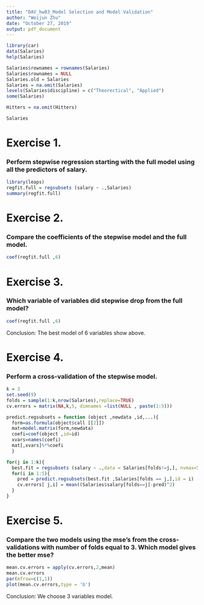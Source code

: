 ---
title: "DAV_hw03_Model Selection and Model Validation"
author: "Weijun Zhu"
date: "October 27, 2019"
output: pdf_document
---
```{r}
library(car)
data(Salaries)
help(Salaries)
```

```{r}
Salaries$rownames = rownames(Salaries)
Salaries$rownames = NULL
Salaries.old = Salaries
Salaries = na.omit(Salaries)
levels(Salaries$discipline) = c("Theorectical", "Applied")
some(Salaries)
```

```{r}
Hitters = na.omit(Hitters)
```

```{r}
Salaries
```

# Exercise 1.
### Perform stepwise regression starting with the full model using all the predictors of salary.
```{r}
library(leaps)
regfit.full = regsubsets (salary ~ .,Salaries) 
summary(regfit.full)
```

# Exercise 2.
### Compare the coefficients of the stepwise model and the full model.
```{r}
coef(regfit.full ,6)
```

# Exercise 3.
### Which variable of variables did stepwise drop from the full model?
```{r}
coef(regfit.full ,6)
```
Conclusion: The best model of 6 variables show above.

# Exercise 4.
### Perform a cross-validation of the stepwise model.
```{r}
k = 3
set.seed(9) 
folds = sample(1:k,nrow(Salaries),replace=TRUE) 
cv.errors = matrix(NA,k,5, dimnames =list(NULL , paste(1:5)))
```

```{r}
predict.regsubsets = function (object ,newdata ,id,...){ 
  form=as.formula(object$call [[2]]) 
  mat=model.matrix(form,newdata) 
  coefi=coef(object ,id=id) 
  xvars=names(coefi) 
  mat[,xvars]%*%coefi 
  }
```

```{r}
for(j in 1:k){ 
  best.fit = regsubsets (salary ~ .,data = Salaries[folds!=j,], nvmax=5) 
  for(i in 1:5){ 
    pred = predict.regsubsets(best.fit ,Salaries[folds == j,],id = i) 
    cv.errors[ j,i] = mean((Salaries$salary[folds==j]-pred)^2) 
  } 
}
```

# Exercise 5.
### Compare the two models using the mse’s from the cross-validations with number of folds equal to 3. Which model gives the better mse?
```{r}
mean.cv.errors = apply(cv.errors,2,mean) 
mean.cv.errors
par(mfrow=c(1,1)) 
plot(mean.cv.errors,type = 'b')
```
Conclusion: We choose 3 variables model.


